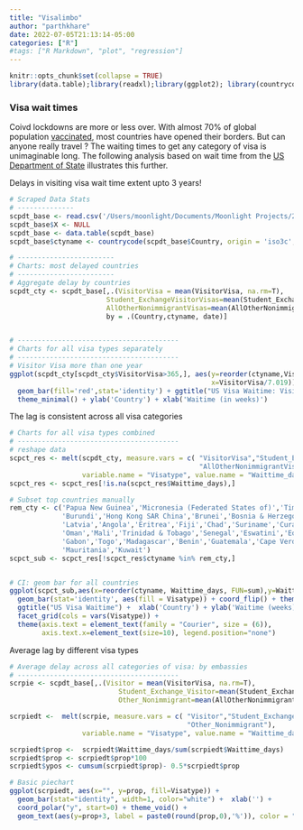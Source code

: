 ```yaml
---
title: "Visalimbo"
author: "parthkhare"
date: 2022-07-05T21:13:14-05:00
categories: ["R"]
#tags: ["R Markdown", "plot", "regression"]
---
```


```r
knitr::opts_chunk$set(collapse = TRUE)
library(data.table);library(readxl);library(ggplot2); library(countrycode)
```

### Visa wait times
Coivd lockdowns are more or less over. With almost 70% of global population [vaccinated](%22https://www.nytimes.com/interactive/2021/world/covid-vaccinations-tracker.html%22), most countries have opened their borders. But can anyone really travel ? The waiting times to get any category of visa is unimaginable long. 
The following analysis based on wait time from the [US Department of State](https://travel.state.gov/content/travel/en/us-visas/visa-information-resources/wait-times.html) illustrates this further.


Delays in visiting visa wait time extent upto 3 years!
```r
# Scraped Data Stats
# --------------
scpdt_base <- read.csv('/Users/moonlight/Documents/Moonlight Projects/2022/Visa Limbo/Data/visascraped_base_mapped.csv')
scpdt_base$X <- NULL
scpdt_base <- data.table(scpdt_base)
scpdt_base$ctyname <- countrycode(scpdt_base$Country, origin = 'iso3c', destination = 'country.name')

# ------------------------
# Charts: most delayed countries
# ------------------------
# Aggregate delay by countries
scpdt_cty <- scpdt_base[,.(VisitorVisa = mean(VisitorVisa, na.rm=T),
                        Student_ExchangeVisitorVisas=mean(Student_ExchangeVisitorVisas, na.rm=T),
                        AllOtherNonimmigrantVisas=mean(AllOtherNonimmigrantVisas,na.rm=T)),
                        by = .(Country,ctyname, date)]


# ----------------------------------------
# Charts for all visa types separately
# ----------------------------------------
# Visitor Visa more than one year
ggplot(scpdt_cty[scpdt_cty$VisitorVisa>365,], aes(y=reorder(ctyname,VisitorVisa), 
                                                  x=VisitorVisa/7.019)) +
  geom_bar(fill='red',stat='identity') + ggtitle("US Visa Waitime: Visitor Visa > 1 year") +  
  theme_minimal() + ylab('Country') + xlab('Waitime (in weeks)')

```

The lag is consistent across all visa categories
```r
# Charts for all visa types combined
# ----------------------------------------
# reshape data
scpct_res <- melt(scpdt_cty, measure.vars = c( "VisitorVisa","Student_ExchangeVisitorVisas",
                                               "AllOtherNonimmigrantVisas"),
                  variable.name = "Visatype", value.name = "Waittime_days")
scpct_res <- scpct_res[!is.na(scpct_res$Waittime_days),]

# Subset top countries manually
rem_cty <- c('Papua New Guinea','Micronesia (Federated States of)','Timor-Leste','Poland',
             'Burundi','Hong Kong SAR China','Brunei','Bosnia & Herzegovina','Cambodia',
             'Latvia','Angola','Eritrea','Fiji','Chad','Suriname','Curaçao','Turkmenistan',
             'Oman','Mali','Trinidad & Tobago','Senegal','Eswatini','Equatorial Guinea',
             'Gabon','Togo','Madagascar','Benin','Guatemala','Cape Verde','Sierra Leone',
             'Mauritania','Kuwait')
scpct_sub <- scpct_res[!scpct_res$ctyname %in% rem_cty,]


# CI: geom bar for all countries
ggplot(scpct_sub,aes(x=reorder(ctyname, Waittime_days, FUN=sum),y=Waittime_days/7.019)) + 
  geom_bar(stat='identity', aes(fill = Visatype)) + coord_flip() + theme_minimal() +   
  ggtitle("US Visa Waitime") +  xlab('Country') + ylab('Waitime (weeks)') + 
  facet_grid(cols = vars(Visatype)) + 
  theme(axis.text = element_text(family = "Courier", size = (6)),
        axis.text.x=element_text(size=10), legend.position="none")
```
Average lag by different visa types
```r
# Average delay across all categories of visa: by embassies
# ----------------------------------------
scrpie <- scpdt_base[,.(Visitor = mean(VisitorVisa, na.rm=T),
                           Student_Exchange_Visitor=mean(Student_ExchangeVisitorVisas, na.rm=T),
                           Other_Nonimmigrant=mean(AllOtherNonimmigrantVisas,na.rm=T))]

scrpiedt <-  melt(scrpie, measure.vars = c( "Visitor","Student_Exchange_Visitor",
                                            "Other_Nonimmigrant"),
                  variable.name = "Visatype", value.name = "Waittime_days")

scrpiedt$prop <-  scrpiedt$Waittime_days/sum(scrpiedt$Waittime_days)
scrpiedt$prop <- scrpiedt$prop*100
scrpiedt$ypos <- cumsum(scrpiedt$prop)- 0.5*scrpiedt$prop 

# Basic piechart
ggplot(scrpiedt, aes(x="", y=prop, fill=Visatype)) +
  geom_bar(stat="identity", width=1, color="white") +  xlab('') + 
  coord_polar("y", start=0) + theme_void() +
  geom_text(aes(y=prop+3, label = paste0(round(prop,0),'%')), color = "white", size=3)
```